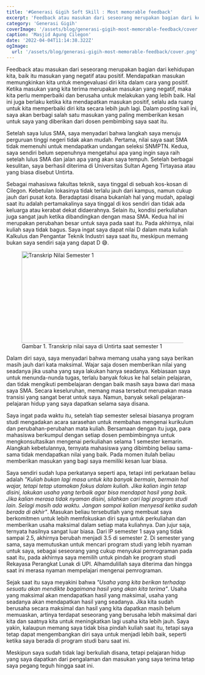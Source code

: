 ```yaml
---
title: '#Generasi Gigih Soft Skill : Most memorable feedback'
excerpt: 'Feedback atau masukan dari seseorang merupakan bagian dari kehidupan kita, baik itu masukan yang negatif atau positif. Mendapatkan masukan memungkinkan kita untuk mengevaluasi diri kita dalam cara yang positif.'
category: 'Generasi Gigih'
coverImage: '/assets/blog/generasi-gigih-most-memorable-feedback/cover.png'
caption: 'Masjid Agung Cilegon'
date: '2022-04-04T11:14:38.322Z'
ogImage:
  url: '/assets/blog/generasi-gigih-most-memorable-feedback/cover.png'
---
```


Feedback atau masukan dari seseorang merupakan bagian dari kehidupan kita, baik itu masukan yang negatif atau positif. Mendapatkan masukan memungkinkan kita untuk mengevaluasi diri kita dalam cara yang positif. Ketika masukan yang kita terima merupakan masukan yang negatif, maka kita perlu memperbaiki dan berusaha untuk melakukan yang lebih baik. Hal ini juga berlaku ketika kita mendapatkan masukan positif, selalu ada ruang untuk kita memperbaiki diri kita secara lebih jauh lagi.
Dalam posting kali ini, saya akan berbagi salah satu masukan yang paling memberikan kesan untuk saya yang diberikan dari dosen pembimbing saya saat itu.

Setelah saya lulus SMA, saya menyadari bahwa langkah saya menuju perguruan tinggi negeri tidak akan mudah. Pertama, nilai saya saat SMA tidak memenuhi untuk mendapatkan undangan seleksi SNMPTN. Kedua, saya sendiri belum sepenuhnya mengetahui apa yang ingin saya raih setelah lulus SMA dan jalan apa yang akan saya tempuh. Setelah berbagai kesulitan, saya berhasil diterima di Universitas Sultan Ageng Tirtayasa atau yang biasa disebut Untirta.

Sebagai mahasiswa fakultas teknik, saya tinggal di sebuah kos-kosan di Cilegon. Kebetulan lokasinya tidak terlalu jauh dari kampus, namun cukup jauh dari pusat kota. Beradaptasi disana bukanlah hal yang mudah, apalagi saat itu adalah pertamakalinya saya tinggal di kos sendiri dan tidak ada keluarga atau kerabat dekat didaerahnya. Selain itu, kondisi perkuliahan juga sangat jauh ketika dibandingkan dengan masa SMA. Kedua hal ini merupakan perubahan besar untuk saya pada saat itu. Pada akhirnya, nilai kuliah saya tidak bagus. Saya ingat saya dapat nilai D dalam mata kuliah Kalkulus dan Pengantar Teknik Industri saya saat itu, meskipun memang bukan saya sendiri saja yang dapat D 😅.

<figure>
  <Image
    src="/assets/blog/generasi-gigih-most-memorable-feedback/smt-1.png"
    width="1240"
    height="240"
    alt="Transkrip Nilai Semester 1"
  />
  <figcaption>
    Gambar 1. Transkrip nilai saya di Untirta saat semester 1
  </figcaption>
</figure>

Dalam diri saya, saya menyadari bahwa memang usaha yang saya berikan masih jauh dari kata maksimal. Wajar saja dosen memberikan nilai yang seadanya jika usaha yang saya lakukan hanya seadanya. Kebiasaan saya untuk menunda-nunda tugas, terlalu banyak fokus ke hal selain pelajaran, dan tidak mengikuti pembelajaran dengan baik masih saya bawa dari masa saya SMA. Secara keseluruhan, memang masa tersebut merupakan masa transisi yang sangat berat untuk saya. Namun, banyak sekali pelajaran-pelajaran hidup yang saya dapatkan selama saya disana.

Saya ingat pada waktu itu, setelah tiap semester selesai biasanya program studi mengadakan acara sarasehan untuk membahas mengenai kurikulum dan perubahan-perubahan mata kuliah. Bersamaan dengan itu juga, para mahasiswa berkumpul dengan setiap dosen pembimbingnya untuk mengkonsultasikan mengenai perkuliahan selama 1 semester kemarin. Alangkah kebetulannya, ternyata mahasiswa yang dibimbing beliau sama-sama tidak mendapatkan nilai yang baik. Pada momen itulah beliau memberikan masukan yang bagi saya memiliki kesan luar biasa.

Saya sendiri sudah lupa perkatanya seperti apa, tetapi inti perkataan beliau adalah _"Kuliah bukan lagi masa untuk kita banyak bermain, bermain hal wajar, tetapi tetap utamakan fokus dalam kuliah. Jika kalian ingin tetap disini, lakukan usaha yang terbaik agar bisa mendapat hasil yang baik. Jika kalian merasa tidak nyaman disini, silahkan cari lagi program studi lain. Selagi masih ada waktu. Jangan sampai kalian menyesal ketika sudah berada di akhir"_. Masukan beliau tersebutlah yang membuat saya berkomitmen untuk lebih memfokuskan diri saya untuk perkuliahan dan memberikan usaha maksimal dalam setiap mata kuliahnya. Dan jujur saja, ternyata hasilnya sangat luar biasa.
Dari IP semester 1 saya yang tidak sampai 2.5, akhirnya berubah menjadi 3.5 di semester 2. Di semester yang sama, saya memutuskan untuk mencari program studi yang lebih nyaman untuk saya, sebagai seseorang yang cukup menyukai pemrograman pada saat itu, pada akhirnya saya memilih untuk pindah ke program studi Rekayasa Perangkat Lunak di UPI. Alhamdulillah saya diterima dan hingga saat ini merasa nyaman mempelajari mengenai pemrograman.

Sejak saat itu saya meyakini bahwa _"Usaha yang kita berikan terhadap sesuatu akan mendikte bagaimana hasil yang akan kita terima"_. Usaha yang maksimal akan mendapatkan hasil yang maksimal, usaha yang seadanya akan mendapatkan hasil yang seadanya. Jika kita sudah berusaha secara maksimal dan hasil yang kita dapatkan masih belum memuaskan, artinya terdapat seseorang yang berusaha lebih maksimal dari kita dan saatnya kita untuk meningkatkan lagi usaha kita lebih jauh. Saya yakin, kalaupun memang saya tidak bisa pindah kuliah saat itu, tetapi saya tetap dapat mengembangkan diri saya untuk menjadi lebih baik, seperti ketika saya berada di program studi baru saat ini.

Meskipun saya sudah tidak lagi berkuliah disana, tetapi pelajaran hidup yang saya dapatkan dari pengalaman dan masukan yang saya terima tetap saya pegang teguh hingga saat ini.
